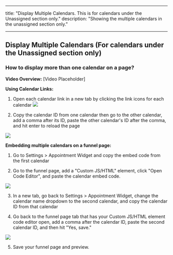 
---
title: "Display Multiple Calendars. This is for calendars under the Unassigned section only."
description: "Showing the multiple calendars in the unassigned section only."

---

## Display Multiple Calendars (For calendars under the Unassigned section only) 

### How to display more than one calendar on a page?

**Video Overview:**
[Video Placeholder]

**Using Calendar Links:**
1. Open each calendar link in a new tab by clicking the link icons for each calendar
![](https://s3.amazonaws.com/cdn.freshdesk.com/data/helpdesk/attachments/production/48028729853/original/iSYberKOoEApQfh-8Pr4Juo8nEtcOE7NUQ.png?1582550960)

2. Copy the calendar ID from one calendar then go to the other calendar, add a comma after its ID, paste the other calendar's ID after the comma, and hit enter to reload the page

![](https://s3.amazonaws.com/cdn.freshdesk.com/data/helpdesk/attachments/production/48028730526/original/wOzP-A0gi7Wgl9PKNIla6MJdbRodnIXH4A.gif?1582551129)

**Embedding multiple calendars on a funnel page:**

1. Go to Settings > Appointment Widget and copy the embed code from the first calendar

2. Go to the funnel page, add a "Custom JS/HTML" element, click "Open Code Editor", and paste the calendar embed code.

![](https://s3.amazonaws.com/cdn.freshdesk.com/data/helpdesk/attachments/production/48028731607/original/O98ivJb2-YuppRZs1LjzSof-zzL4IgZELg.gif?1582551394)

3. In a new tab, go back to Settings > Appointment Widget, change the calendar name dropdown to the second calendar, and copy the calendar ID from that calendar

4. Go back to the funnel page tab that has your Custom JS/HTML element code editor open, add a comma after the calendar ID, paste the second calendar ID, and then hit "Yes, save."

![](https://s3.amazonaws.com/cdn.freshdesk.com/data/helpdesk/attachments/production/48028732907/original/OOszXMmvEULTeK8eAXfOZvVv6lsRwF2CKg.gif?1582551763)

5. Save your funnel page and preview.